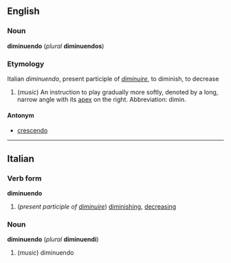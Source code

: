 ==English==
===Noun===
'''diminuendo''' (''plural'' '''diminuendos''')

===Etymology===
Italian ''diminuendo'', present participle of ''[[diminuire]]'', to diminish, to decrease

#(''music'') An instruction to play gradually more softly, denoted by a long, narrow angle with its [[apex]] on the right. Abbreviation: dimin.

====Antonym====
*[[crescendo]]

----

==Italian==
===Verb form===
'''diminuendo'''

#(''present participle of [[diminuire]]'') [[diminishing]], [[decreasing]]

===Noun===
'''diminuendo''' (''plural'' '''diminuendi''')

#(''music'') diminuendo